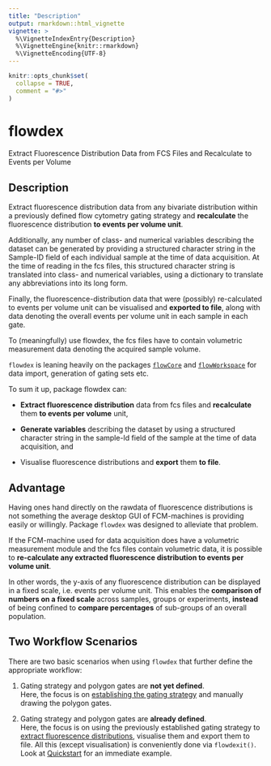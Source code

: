 ```yaml
---
title: "Description"
output: rmarkdown::html_vignette
vignette: >
  %\VignetteIndexEntry{Description}
  %\VignetteEngine{knitr::rmarkdown}
  %\VignetteEncoding{UTF-8}
---
```


```r
knitr::opts_chunk$set(
  collapse = TRUE,
  comment = "#>"
)
```

# flowdex

Extract Fluorescence Distribution Data from FCS Files and Recalculate to Events per Volume

## Description

Extract fluorescence distribution data from any bivariate distribution within a previously defined flow cytometry gating strategy and **recalculate** the fluorescence distribution **to events per volume unit**.

Additionally, any number of class- and numerical variables describing the dataset can be generated by providing a structured character string in the Sample-ID field of each individual sample at the time of data acquisition. At the time of reading in the fcs files, this structured character string is translated into class- and numerical variables, using a dictionary to translate any abbreviations into its long form.

Finally, the fluorescence-distribution data that were (possibly) re-calculated to events per volume unit can be visualised and **exported to file**, along with data denoting the overall events per volume unit in each sample in each gate.

To (meaningfully) use flowdex, the fcs files have to contain volumetric measurement data denoting the acquired sample volume.

`flowdex` is leaning heavily on the packages [`flowCore`](https://rdrr.io/bioc/flowCore/) and [`flowWorkspace`](https://rdrr.io/bioc/flowWorkspace/) for data import, generation of gating sets etc.

To sum it up, package flowdex can:

-   **Extract fluorescence distribution** data from fcs files and **recalculate** them **to events per volume** unit,

-   **Generate variables** describing the dataset by using a structured character string in the sample-Id field of the sample at the time of data acquisition, and

-   Visualise fluorescence distributions and **export** them **to file**.

## Advantage

Having ones hand directly on the rawdata of fluorescence distributions is not something the average desktop GUI of FCM-machines is providing easily or willingly. Package `flowdex` was designed to alleviate that problem.

If the FCM-machine used for data acquisition does have a volumetric measurement module and the fcs files contain volumetric data, it is possible to **re-calculate any extracted fluorescence distribution to events per volume unit**.

In other words, the y-axis of any fluorescence distribution can be displayed in a fixed scale, i.e. events per volume unit. This enables the **comparison of numbers on a fixed scale** across samples, groups or experiments, **instead** of being confined to **compare percentages** of sub-groups of an overall population.

## Two Workflow Scenarios

There are two basic scenarios when using `flowdex` that further define the appropriate workflow:

1.  Gating strategy and polygon gates are **not yet defined**.\
    Here, the focus is on [establishing the gating strategy](https://bpollner.github.io/flowdex/articles/workflow_1.html#) and manually drawing the polygon gates.

2.  Gating strategy and polygon gates are **already defined**.\
    Here, the focus is on using the previously established gating strategy to [extract fluorescence distributions](https://bpollner.github.io/flowdex/articles/workflow_2.html), visualise them and export them to file. All this (except visualisation) is conveniently done via `flowdexit()`. Look at [Quickstart](https://bpollner.github.io/flowdex/articles/flowdex.html#quickstart) for an immediate example.
